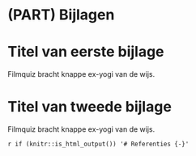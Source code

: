 \appendix

# (PART) Bijlagen {-}

# Titel van eerste bijlage

\lipsum[94-97] Filmquiz bracht knappe ex-yogi van de wijs.

# Titel van tweede bijlage

\lipsum[98-103] Filmquiz bracht knappe ex-yogi van de wijs.

`r if (knitr::is_html_output()) '# Referenties {-}'`
